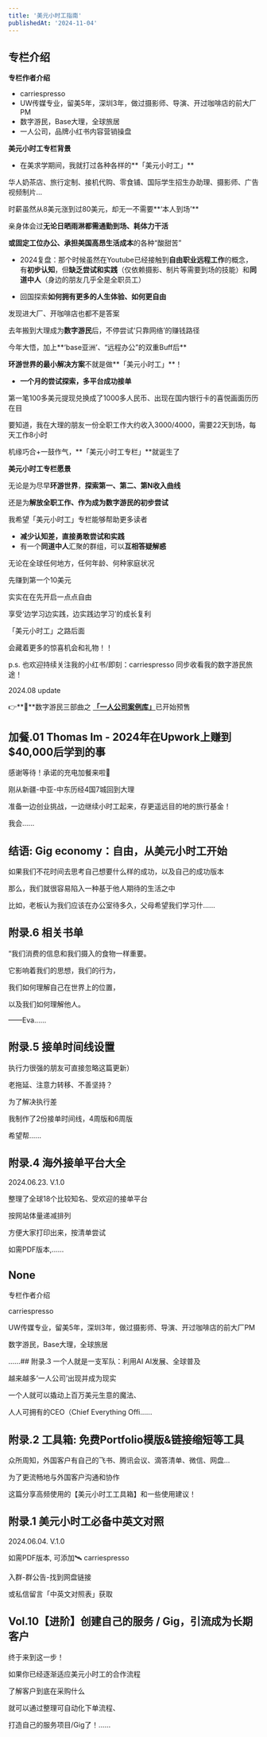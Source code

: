 ```yaml
---
title: '美元小时工指南'
publishedAt: '2024-11-04'
---
```


## 专栏介绍

**专栏作者介绍**

* carriespresso
* UW传媒专业，留美5年，深圳3年，做过摄影师、导演、开过咖啡店的前大厂PM
* 数字游民，Base大理，全球旅居
* 一人公司，品牌小红书内容营销操盘

**美元小时工专栏背景**

* 在美求学期间，我就打过各种各样的**「美元小时工」**

华人奶茶店、旅行定制、接机代购、零食铺、国际学生招生办助理、摄影师、广告视频制片...

时薪虽然从8美元涨到过80美元，却无一不需要**‘本人到场’**

亲身体会过**无论日晒雨淋都需通勤到场、耗体力干活**

**或固定工位办公、承担美国高昂生活成本**的各种“酸甜苦”

* 2024复盘：那个时候虽然在Youtube已经接触到**自由职业远程工作**的概念，有**初步认知**，但**缺乏尝试和实践**（仅依赖摄影、制片等需要到场的技能）和**同道中人**（身边的朋友几乎全是全职员工）

* 回国探索**如何拥有更多的人生体验、如何更自由**

发现进大厂、开咖啡店也都不是答案

去年搬到大理成为**数字游民**后，不停尝试‘只靠网络’的赚钱路径

今年大悟，加上**‘base亚洲’、“远程办公”的双重Buff后**

**环游世界的最小解决方案**不就是做**「美元小时工」**！
* **一个月的尝试探索，多平台成功接单**

第一笔100多美元提现兑换成了1000多人民币、出现在国内银行卡的喜悦画面历历在目

要知道，我在大理的朋友一份全职工作大约收入3000/4000，需要22天到场，每天工作8小时

机缘巧合+一鼓作气，**「美元小时工专栏」**就诞生了

**美元小时工专栏愿景**

无论是为尽早**环游世界**，**探索第一、第二、第N收入曲线**

还是为**解放全职工作、作为成为数字游民的初步尝试**

我希望「美元小时工」专栏能够帮助更多读者

* **减少认知差，直接勇敢尝试和实践**
* 有一个**同道中人**汇聚的群组，可以**互相答疑解惑**

无论在全球任何地方，任何年龄、何种家庭状况

先赚到第一个10美元

实实在在先开启一点点自由

享受‘边学习边实践，边实践边学习’的成长复利

「美元小时工」之路后面

会藏着更多的惊喜机会和礼物！！

p.s. 也欢迎持续关注我的小红书/即刻：carriespresso
同步收看我的数字游民旅途！

2024.08 update

👉**📰**数字游民三部曲之 [**「一人公司案例库」**](https://xiaobot.net/p/Soloprenuer?refer=16d439a0-a4cc-49ea-823c-96b7e262e22a)已开始预售


## 加餐.01  Thomas Im - 2024年在Upwork上赚到$40,000后学到的事
感谢等待！承诺的充电加餐来啦🎉

刚从新疆-中亚-中东历经4国7城回到大理

准备一边创业挑战，一边继续小时工起来，存更遥远目的地的旅行基金！

我会......

## 结语: Gig economy：自由，从美元小时工开始
如果我们不花时间去思考自己想要什么样的成功，以及自己的成功版本

那么，我们就很容易陷入一种基于他人期待的生活之中

比如，老板认为我们应该在办公室待多久，父母希望我们学习什......

## 附录.6 相关书单
“我们消费的信息和我们摄入的食物一样重要。

它影响着我们的思想，我们的行为，

我们如何理解自己在世界上的位置，

以及我们如何理解他人。

——Eva......

## 附录.5 接单时间线设置
执行力很强的朋友可直接忽略这篇更新）

老拖延、注意力转移、不善坚持？

为了解决执行差

我制作了2份接单时间线，4周版和6周版

希望帮......

## 附录.4 海外接单平台大全
2024.06.23. V.1.0

整理了全球18个比较知名、受欢迎的接单平台

按网站体量递减排列

方便大家打印出来，按清单尝试

如需PDF版本,......

## None
专栏作者介绍

carriespresso

UW传媒专业，留美5年，深圳3年，做过摄影师、导演、开过咖啡店的前大厂PM

数字游民，Base大理，全球旅居

......## 附录.3 一个人就是一支军队：利用AI
AI发展、全球普及

越来越多‘一人公司’出现并成为现实

一个人就可以撬动上百万美元生意的魔法、

人人可拥有的CEO（Chief Everything Offi......

## 附录.2 工具箱: 免费Portfolio模版&amp;链接缩短等工具
众所周知，外国客户有自己的飞书、腾讯会议、滴答清单、微信、网盘...

为了更流畅地与外国客户沟通和协作

这篇分享高频使用的【美元小时工工具箱】和一些使用建议！

## 附录.1 美元小时工必备中英文对照
2024.06.04. V.1.0

如需PDF版本, 可添加🛰️ carriespresso

入群-群公告-找到网盘链接

或私信留言「中英文对照表」获取

## Vol.10【进阶】创建自己的服务 / Gig，引流成为长期客户
终于来到这一步！

如果你已经逐渐适应美元小时工的合作流程

了解客户到底在采购什么

就可以通过整理可自动化下单流程、

打造自己的服务项目/Gig了！......

